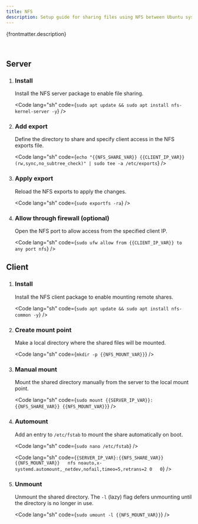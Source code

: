 ```yaml
---
title: NFS
description: Setup guide for sharing files using NFS between Ubuntu systems.
---
```



<p>{frontmatter.description}</p>

<br />

## Server

<Steps>

1.  ### Install

    Install the NFS server package to enable file sharing.

    <Code lang="sh" code={`sudo apt update && sudo apt install nfs-kernel-server -y`} />

2.  ### Add export

    Define the directory to share and specify client access in the NFS exports file.

    <Code lang="sh" code={`echo "{{NFS_SHARE_VAR}} {{CLIENT_IP_VAR}}(rw,sync,no_subtree_check)" | sudo tee -a /etc/exports`} />

3.  ### Apply export

    Reload the NFS exports to apply the changes.

    <Code lang="sh" code={`sudo exportfs -ra`} />

4.  ### Allow through firewall (optional)

    Open the NFS port to allow access from the specified client IP.

    <Code lang="sh" code={`sudo ufw allow from {{CLIENT_IP_VAR}} to any port nfs`} />

</Steps>

## Client

<Steps>

1.  ### Install

    Install the NFS client package to enable mounting remote shares.

    <Code lang="sh" code={`sudo apt update && sudo apt install nfs-common -y`} />

2.  ### Create mount point

    Make a local directory where the shared files will be mounted.

    <Code lang="sh" code={`mkdir -p {{NFS_MOUNT_VAR}}`} />

3.  ### Manual mount

    Mount the shared directory manually from the server to the local mount point.

    <Code lang="sh" code={`sudo mount {{SERVER_IP_VAR}}:{{NFS_SHARE_VAR}} {{NFS_MOUNT_VAR}}`} />

4.  ### Automount

    Add an entry to `/etc/fstab` to mount the share automatically on boot.

    <Code lang="sh" code={`sudo nano /etc/fstab`} />

    <Code lang="sh" code={`{SERVER_IP_VAR}:{{NFS_SHARE_VAR}}	{{NFS_MOUNT_VAR}}	nfs	noauto,x-systemd.automount,_netdev,nofail,timeo=5,retrans=2	0	0`} />

5.  ### Unmount

    Unmount the shared directory. The `-l` (lazy) flag defers unmounting until the directory is no longer in use.

    <Code lang="sh" code={`sudo umount -l {{NFS_MOUNT_VAR}}`} />

</Steps>
